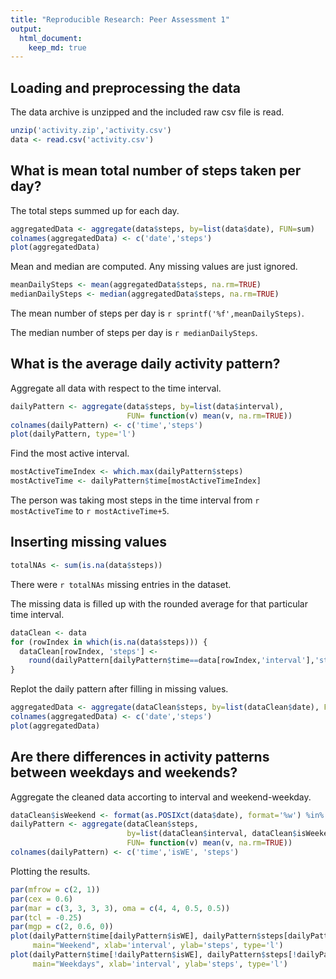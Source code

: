 ```yaml
---
title: "Reproducible Research: Peer Assessment 1"
output: 
  html_document:
    keep_md: true
---
```



## Loading and preprocessing the data

The data archive is unzipped and the included raw csv file is read.

```r
unzip('activity.zip','activity.csv')
data <- read.csv('activity.csv')
```

## What is mean total number of steps taken per day?

The total steps summed up for each day.

```r
aggregatedData <- aggregate(data$steps, by=list(data$date), FUN=sum)
colnames(aggregatedData) <- c('date','steps')
plot(aggregatedData)
```

Mean and median are computed. Any missing values are just ignored.

```r
meanDailySteps <- mean(aggregatedData$steps, na.rm=TRUE)
medianDailySteps <- median(aggregatedData$steps, na.rm=TRUE)
```

The mean number of steps per day is `r sprintf('%f',meanDailySteps)`.

The median number of steps per day is `r medianDailySteps`.

## What is the average daily activity pattern?

Aggregate all data with respect to the time interval.
```r
dailyPattern <- aggregate(data$steps, by=list(data$interval), 
                          FUN= function(v) mean(v, na.rm=TRUE))
colnames(dailyPattern) <- c('time','steps')
plot(dailyPattern, type='l')
```

Find the most active interval.

```r
mostActiveTimeIndex <- which.max(dailyPattern$steps)
mostActiveTime <- dailyPattern$time[mostActiveTimeIndex]
```

The person was taking most steps in the time interval from `r mostActiveTime` to `r mostActiveTime+5`.

## Inserting missing values

```r
totalNAs <- sum(is.na(data$steps))
```

There were `r totalNAs` missing entries in the dataset.

The missing data is filled up with the rounded average for that particular time interval.

```r
dataClean <- data
for (rowIndex in which(is.na(data$steps))) {
  dataClean[rowIndex, 'steps'] <- 
    round(dailyPattern[dailyPattern$time==data[rowIndex,'interval'],'steps'])
}
```

Replot the daily pattern after filling in missing values.

```r
aggregatedData <- aggregate(dataClean$steps, by=list(dataClean$date), FUN=sum)
colnames(aggregatedData) <- c('date','steps')
plot(aggregatedData)
```

## Are there differences in activity patterns between weekdays and weekends?

Aggregate the cleaned data accorting to interval and weekend-weekday.

```r
dataClean$isWeekend <- format(as.POSIXct(data$date), format='%w') %in% c(0,6)
dailyPattern <- aggregate(dataClean$steps, 
                          by=list(dataClean$interval, dataClean$isWeekend), 
                          FUN= function(v) mean(v, na.rm=TRUE))
colnames(dailyPattern) <- c('time','isWE', 'steps')
```

Plotting the results.

```r
par(mfrow = c(2, 1))
par(cex = 0.6)
par(mar = c(3, 3, 3, 3), oma = c(4, 4, 0.5, 0.5))
par(tcl = -0.25)
par(mgp = c(2, 0.6, 0))
plot(dailyPattern$time[dailyPattern$isWE], dailyPattern$steps[dailyPattern$isWE], 
     main="Weekend", xlab='interval', ylab='steps', type='l')
plot(dailyPattern$time[!dailyPattern$isWE], dailyPattern$steps[!dailyPattern$isWE], 
     main="Weekdays", xlab='interval', ylab='steps', type='l')
```

